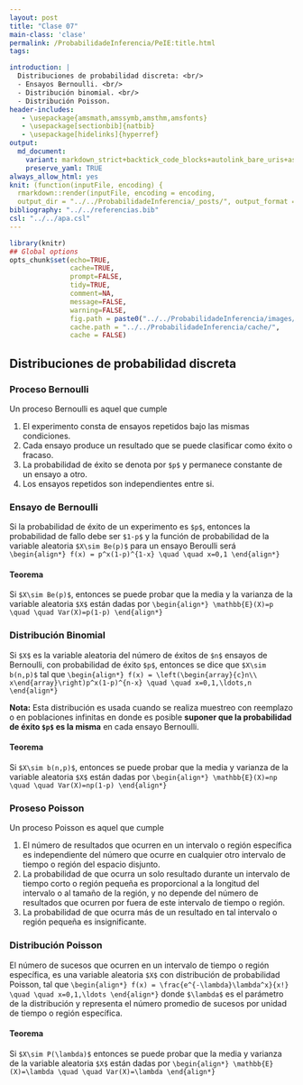 ```yaml
---
layout: post
title: "Clase 07"
main-class: 'clase'
permalink: /ProbabilidadeInferencia/PeIE:title.html
tags:

introduction: |
  Distribuciones de probabilidad discreta: <br/>
  - Ensayos Bernoulli. <br/>
  - Distribución binomial. <br/>
  - Distribución Poisson.
header-includes:
   - \usepackage{amsmath,amssymb,amsthm,amsfonts}
   - \usepackage[sectionbib]{natbib}
   - \usepackage[hidelinks]{hyperref}
output:
  md_document:
    variant: markdown_strict+backtick_code_blocks+autolink_bare_uris+ascii_identifiers+tex_math_single_backslash
    preserve_yaml: TRUE
always_allow_html: yes   
knit: (function(inputFile, encoding) {
  rmarkdown::render(inputFile, encoding = encoding,
  output_dir = "../../ProbabilidadeInferencia/_posts/", output_format = "all")})
bibliography: "../../referencias.bib"
csl: "../../apa.csl"
---
```


```r
library(knitr)
## Global options
opts_chunk$set(echo=TRUE,
               cache=TRUE,
               prompt=FALSE,
               tidy=TRUE,
               comment=NA,
               message=FALSE,
               warning=FALSE,
               fig.path = paste0("../../ProbabilidadeInferencia/images/", "Clase07"),
               cache.path = "../../ProbabilidadeInferencia/cache/",
               cache = FALSE)

```

## Distribuciones de probabilidad discreta
### Proceso Bernoulli
Un proceso Bernoulli es aquel que cumple

1. El experimento consta de ensayos repetidos bajo las mismas condiciones.
2. Cada ensayo produce un resultado que se puede clasificar como éxito o fracaso.
3. La probabilidad de éxito se denota por `$p$` y permanece constante de un ensayo a otro.
4. Los ensayos repetidos son independientes entre si.

### Ensayo de Bernoulli
Si la probabilidad de éxito de un experimento es `$p$`, entonces la probabilidad de fallo debe ser `$1-p$` y la función de probabilidad de la variable aleatoria `$X\sim Be(p)$` para un ensayo Beroulli será
`\begin{align*}
f(x) = p^x(1-p)^{1-x} \quad \quad x=0,1
\end{align*}`

#### Teorema
Si `$X\sim Be(p)$`, entonces se puede probar que la media y la varianza de la variable aleatoria `$X$` están dadas por 
`\begin{align*}
\mathbb{E}(X)=p \quad \quad Var(X)=p(1-p)
\end{align*}`

### Distribución Binomial
Si `$X$` es la variable aleatoria del número de éxitos de `$n$` ensayos de Bernoulli, con probabilidad de éxito `$p$`, entonces se dice que `$X\sim b(n,p)$` tal que
`\begin{align*}
f(x) = \left(\begin{array}{c}n\\ x\end{array}\right)p^x(1-p)^{n-x} \quad \quad x=0,1,\ldots,n
\end{align*}`

**Nota:** Esta distribución es usada cuando se realiza muestreo con reemplazo o en poblaciones infinitas en donde es posible **suponer que la probabilidad de éxito `$p$` es la misma** en cada ensayo Bernoulli.

#### Teorema
Si `$X\sim b(n,p)$`, entonces se puede probar que la media y varianza de la variable aleatoria `$X$` están dadas por
`\begin{align*}
\mathbb{E}(X)=np \quad \quad Var(X)=np(1-p)
\end{align*}`

### Proseso Poisson
Un proceso Poisson es aquel que cumple

1. El número de resultados que ocurren en un intervalo o región específica es independiente del número que ocurre en cualquier otro intervalo de tiempo o región del espacio disjunto.
2. La probabilidad de que ocurra un solo resultado durante un intervalo de tiempo corto o región pequeña es proporcional a la longitud del intervalo o al tamaño de la región, y no depende del número de resultados que ocurren por fuera de este intervalo de tiempo o región.
3. La probabilidad de que ocurra más de un resultado en tal intervalo o región pequeña es insignificante.

### Distribución Poisson
El número de sucesos que ocurren en un intervalo de tiempo o región específica, es una variable aleatoria `$X$` con distribución de probabilidad Poisson, tal que
`\begin{align*}
f(x) = \frac{e^{-\lambda}\lambda^x}{x!} \quad \quad x=0,1,\ldots
\end{align*}`
donde `$\lambda$` es el parámetro de la distribución y representa el número promedio de sucesos por unidad de tiempo o región específica.

#### Teorema
Si `$X\sim P(\lambda)$` entonces se puede probar que la media y varianza de la variable aleatoria `$X$` están dadas por
`\begin{align*}
\mathbb{E}(X)=\lambda \quad \quad Var(X)=\lambda
\end{align*}`